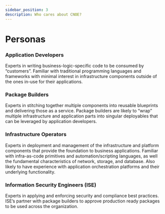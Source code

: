 ```yaml
---
sidebar_position: 3
description: Who cares about CNOE?
---
```


# Personas

### Application Developers
Experts in writing business-logic-specific code to be consumed by “customers”. Familiar with traditional programming languages and frameworks with minimal interest in infrastructure components outside of the ones in-use for their applications.

### Package Builders
Experts in stitching together multiple components into reusable blueprints and delivering those as a service. Package builders are likely to “wrap” multiple infrastructure and application parts into singular deployables that can be leveraged by application developers.

### Infrastructure Operators
Experts in deployment and management of the infrastructure and platform components that provide the foundation to business applications. Familiar with infra-as-code primitives and automation/scripting languages, as well the fundamental characteristics of network, storage, and database. Also likely to have experience with application orchestration platforms and their underlying functionality.

### Information Security Engineers (ISE)
Experts in applying and enforcing security and compliance best practices. ISE’s partner with package builders to approve production ready packages to be used across the organization. 


